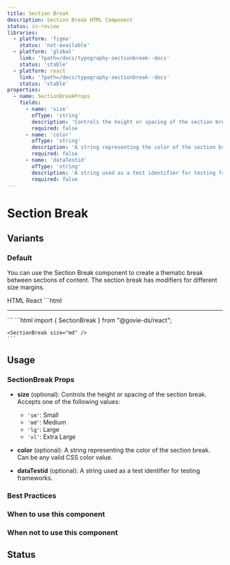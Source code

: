 ```yaml
---
title: Section Break
description: Section Break HTML Component
status: in-review
libraries:
  - platform: 'figma'
    status: 'not-available'
  - platform: 'global'
    link: '?path=/docs/typography-sectionbreak--docs'
    status: 'stable'
  - platform: react
    link: '?path=/docs/typography-sectionbreak--docs'
    status: 'stable'
properties:
  - name: SectionBreakProps
    fields:
      - name: 'size'
        ofType: 'string'
        description: 'Controls the height or spacing of the section break. Options: sm, md, lg, xl.'
        required: false
      - name: 'color'
        ofType: 'string'
        description: 'A string representing the color of the section break. Can be any valid CSS color value.'
        required: false
      - name: 'dataTestid'
        ofType: 'string'
        description: 'A string used as a test identifier for testing frameworks.'
        required: false
---
```


# Section Break

## Variants

### Default

<ComponentContainer>
  <SectionBreak size="md" />
</ComponentContainer>

You can use the Section Break component to create a thematic break between sections of content.
The section break has modifiers for different size margins.

<Tabs id="tab3">
  <TabList>
    <TabItem value="tab31" checked>HTML</TabItem>
    <TabItem value="tab33">React</TabItem>
  </TabList>
  <TabPanel value="tab31">
    ```html
    <hr
      class="gi-section-break-md"
    />
    ```
  </TabPanel>
  <TabPanel value="tab33">
    ```html
    import { SectionBreak } from "@govie-ds/react";

    <SectionBreak size="md" />
    ```

  </TabPanel>
</Tabs>

## Usage

<ComponentPropertiesTable componentId="section-break" />

### SectionBreak Props

- **size** (optional): Controls the height or spacing of the section break. Accepts one of the following values:

  - `'sm'`: Small
  - `'md'`: Medium
  - `'lg'`: Large
  - `'xl'`: Extra Large

- **color** (optional): A string representing the color of the section break. Can be any valid CSS color value.

- **dataTestid** (optional): A string used as a test identifier for testing frameworks.

### Best Practices

### When to use this component

### When not to use this component

## Status

<ComponentStatusBlock componentId="section-break" />
